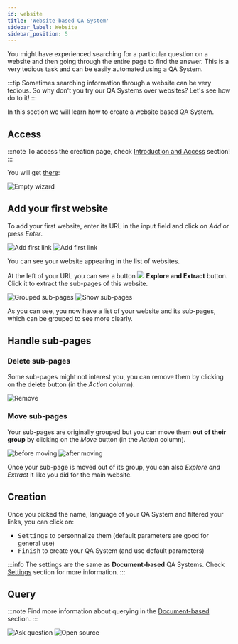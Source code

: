 ```yaml
---
id: website
title: 'Website-based QA System'
sidebar_label: Website
sidebar_position: 5
---
```



You might have experienced searching for a particular question on a website and then going through the entire page to find the answer. This is a very tedious task and can be easily automated using a QA System. 

:::tip
Sometimes searching information through a website can be very tedious. So why don't you try our QA Systems over websites?
Let's see how do to it!
:::

In this section we will learn how to create a website based QA System. 

## Access
:::note
To access the creation page, check [Introduction and Access](/tutorial-ui/access) section!
:::

You will get [there](https://app.qanswer.ai/qa-systems/website):

<Image src='/img/screenshots/tutorial-ui/website-based/website-empty.png' alt='Empty wizard'/>

## Add your first website

To add your first website, enter its URL in the input field and click on *Add* or press *Enter*.

<Tabs>
    <TabItem value='input' label='Input'>
        <Image src='/img/screenshots/tutorial-ui/website-based/website-first-input.png' alt='Add first link'/>
    </TabItem>
    <TabItem value='added' label='Added' default>
        <Image src='/img/screenshots/tutorial-ui/website-based/website-first-add.png' alt='Add first link'/>
    </TabItem>
</Tabs>

You can see your website appearing in the list of websites.

<Admonition type='info'>
    <p>
        At the left of your URL you can see a button 
        <span style={{ whiteSpace: 'nowrap' }}>
            <img src='/img/icons/search.svg' style={{ width: '30px', padding: '0 5px', verticalAlign: 'middle' }}/>
            <b style={{ verticalAlign: 'middle', color: '#3d82b3', marginRight: '10px' }}>Explore and Extract</b>
        </span>
        button. Click it to extract the sub-pages of this website.
    </p>
</Admonition>

<Tabs>
    <TabItem value='g1' label='Group sub-pages'>
        <Image src='/img/screenshots/tutorial-ui/website-based/website-after-extract.png' alt='Grouped sub-pages'/>
    </TabItem>
    <TabItem value='s1' label='Show sub-pages' default>
        <Image src='/img/screenshots/tutorial-ui/website-based/website-show-extracted.png' alt='Show sub-pages'/>
    </TabItem>
</Tabs>

As you can see, you now have a list of your website and its sub-pages, which can be grouped to see more clearly.

## Handle sub-pages
### Delete sub-pages

Some sub-pages might not interest you, you can remove them by clicking on the delete button (in the *Action* column).

<Image src='/img/screenshots/tutorial-ui/website-based/website-remove.png' alt='Remove'/>

### Move sub-pages

Your sub-pages are originally grouped but you can move them **out of their group** by clicking on the *Move* button (in the *Action* column).

<Tabs>
    <TabItem value='g1' label='Before' default>
        <Image src='/img/screenshots/tutorial-ui/website-based/website-move-sub-url.png' alt='before moving'/>
    </TabItem>
    <TabItem value='s1' label='After'>
        <Image src='/img/screenshots/tutorial-ui/website-based/website-after-moving-sub-url.png' alt='after moving'/>
    </TabItem>
</Tabs>

Once your sub-page is moved out of its group, you can also *Explore and Extract* it like you did for the main website.

## Creation
Once you picked the name, language of your QA System and filtered your links, you can click on:
* <kbd>Settings</kbd> to personnalize them (default parameters are good for general use)
* <kbd>Finish</kbd> to create your QA System (and use default parameters)

:::info
The settings are the same as **Document-based** QA Systems. Check [Settings](/tutorial-ui/document-based/upload-index#settings-optional) section for more information.
:::

## Query
:::note
Find more information about querying in the [Document-based](/document-based/query) section.
:::

<Tabs>
    <TabItem value='g1' label='Ask question' default>
        <Image src='/img/screenshots/tutorial-ui/website-based/query-qanswer.png' alt='Ask question'/>
    </TabItem>
    <TabItem value='s1' label='Open source'>
        <Image src='/img/screenshots/tutorial-ui/website-based/query-qanswer-source.png' alt='Open source'/>
    </TabItem>
</Tabs>
